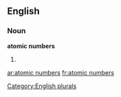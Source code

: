 
==English==

===Noun===
'''atomic numbers'''

# {{plural of|[[atomic number]]}}

[[Category:English plurals]]

[[ar:atomic numbers]]
[[fr:atomic numbers]]